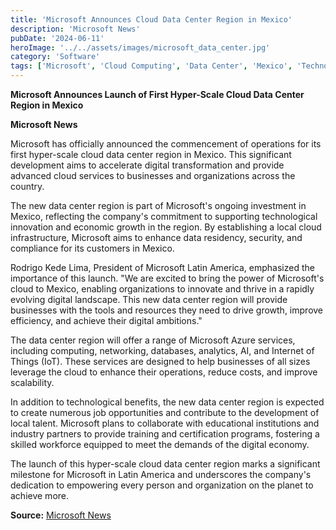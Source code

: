 ```yaml
---
title: 'Microsoft Announces Cloud Data Center Region in Mexico'
description: 'Microsoft News'
pubDate: '2024-06-11'
heroImage: '../../assets/images/microsoft_data_center.jpg'
category: 'Software'
tags: ['Microsoft', 'Cloud Computing', 'Data Center', 'Mexico', 'Technology']
---
```


**Microsoft Announces Launch of First Hyper-Scale Cloud Data Center Region in Mexico**

**Microsoft News**

Microsoft has officially announced the commencement of operations for its first hyper-scale cloud data center region in Mexico. This significant development aims to accelerate digital transformation and provide advanced cloud services to businesses and organizations across the country.

The new data center region is part of Microsoft's ongoing investment in Mexico, reflecting the company's commitment to supporting technological innovation and economic growth in the region. By establishing a local cloud infrastructure, Microsoft aims to enhance data residency, security, and compliance for its customers in Mexico.

Rodrigo Kede Lima, President of Microsoft Latin America, emphasized the importance of this launch. "We are excited to bring the power of Microsoft's cloud to Mexico, enabling organizations to innovate and thrive in a rapidly evolving digital landscape. This new data center region will provide businesses with the tools and resources they need to drive growth, improve efficiency, and achieve their digital ambitions."

The data center region will offer a range of Microsoft Azure services, including computing, networking, databases, analytics, AI, and Internet of Things (IoT). These services are designed to help businesses of all sizes leverage the cloud to enhance their operations, reduce costs, and improve scalability.

In addition to technological benefits, the new data center region is expected to create numerous job opportunities and contribute to the development of local talent. Microsoft plans to collaborate with educational institutions and industry partners to provide training and certification programs, fostering a skilled workforce equipped to meet the demands of the digital economy.

The launch of this hyper-scale cloud data center region marks a significant milestone for Microsoft in Latin America and underscores the company's dedication to empowering every person and organization on the planet to achieve more.

**Source:** [Microsoft News](https://news.microsoft.com/es-xl/microsoft-anuncia-el-inicio-de-operaciones-de-la-primera-region-de-centros-de-datos-de-nube-a-hiper-escala-en-mexico/)
